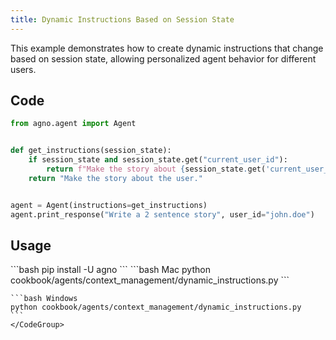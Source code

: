```yaml
---
title: Dynamic Instructions Based on Session State
---
```


This example demonstrates how to create dynamic instructions that change based on session state, allowing personalized agent behavior for different users.

## Code

```python cookbook/agents/context_management/dynamic_instructions.py
from agno.agent import Agent


def get_instructions(session_state):
    if session_state and session_state.get("current_user_id"):
        return f"Make the story about {session_state.get('current_user_id')}."
    return "Make the story about the user."


agent = Agent(instructions=get_instructions)
agent.print_response("Write a 2 sentence story", user_id="john.doe")
```

## Usage

<Steps>
  <Snippet file="create-venv-step.mdx" />

  <Step title="Install libraries">
    ```bash
    pip install -U agno
    ```
  </Step>

  <Step title="Run Agent">
    <CodeGroup>
    ```bash Mac
    python cookbook/agents/context_management/dynamic_instructions.py
    ```
    
    ```bash Windows
    python cookbook/agents/context_management/dynamic_instructions.py
    ```
    </CodeGroup>
  </Step>
</Steps>
